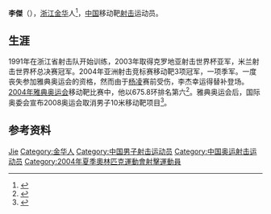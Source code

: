 {{Otheruses|李杰}}
'''李傑'''（{{bd|1973年|2月|catIdx=Li Jie}}），[[浙江|浙江]][[金华|金华]]人<ref>{{cite news |title=浙江选手李杰离奖牌只差1.3环 |url=https://zjnews.zjol.com.cn/05zjnews/system/2004/08/20/003223577.shtml |accessdate=2021-07-29 |work=[[浙江在线|浙江在线]]-浙江新闻 |archive-date=2021-07-29 |archive-url=https://web.archive.org/web/20210729123031/https://zjnews.zjol.com.cn/05zjnews/system/2004/08/20/003223577.shtml |dead-url=no }}</ref>，[[中华人民共和国|中国]]移动靶[[中国国家射击队|射击]]运动员。

== 生涯 ==
1991年在浙江省射击队开始训练，2003年取得克罗地亚射击世界杯亚军，米兰射击世界杯总决赛冠军。2004年亚洲射击竞标赛移动靶3项冠军，一项季军。一度丧失参加雅典奥运会的资格，然而由于[[杨凌|杨凌]]赛前受伤，李杰幸运得替补登场。[[2004年雅典奥运会|2004年雅典奥运会]]移动靶比赛中，他以675.8环排名第六<ref>{{cite news |title=两个射击“李杰” 一样的世界冠军不一样的2008 - 中国射击协会官方网站 |url=http://shootingchina.com/news/2007/1029/129984.html |work=shootingchina.com |accessdate=2021-07-29 |archive-date=2021-07-29 |archive-url=https://web.archive.org/web/20210729122339/http://shootingchina.com/news/2007/1029/129984.html |dead-url=no }}</ref>。雅典奥运会后，国际奥委会宣布2008奥运会取消男子10米移动靶项目<ref>{{cite news |title=射击场同名不同命 两李杰一人战08一人无人问津-搜狐体育 |url=https://sports.sohu.com/20071029/n252910308_1.shtml |accessdate=2021-07-29 |work=[[搜狐体育|搜狐体育]] |archive-date=2021-07-29 |archive-url=https://web.archive.org/web/20210729122302/https://sports.sohu.com/20071029/n252910308_1.shtml |dead-url=no }}</ref>。

== 参考资料 ==
{{reflist}}

{{China-sport-bio-stub}}

{{Authority control}}
{{DEFAULTSORT:Li Jie}}
[[Category:李姓|Jie]]
[[Category:金华人|Category:金华人]]
[[Category:中国男子射击运动员|Category:中国男子射击运动员]]
[[Category:中国奥运射击运动员|Category:中国奥运射击运动员]]
[[Category:2004年夏季奧林匹克運動會射擊運動員|Category:2004年夏季奧林匹克運動會射擊運動員]]